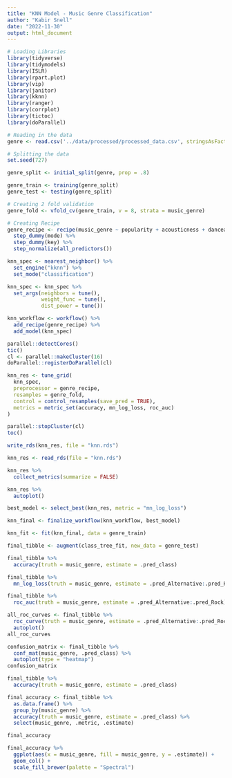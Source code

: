 ```yaml
---
title: "KNN Model - Music Genre Classification"
author: "Kabir Snell"
date: "2022-11-30"
output: html_document
---
```

```R
# Loading Libraries
library(tidyverse)
library(tidymodels)
library(ISLR)
library(rpart.plot)
library(vip)
library(janitor)
library(kknn)
library(ranger)
library(corrplot)
library(tictoc)
library(doParallel)
```

```R
# Reading in the data
genre <- read.csv('../data/processed/processed_data.csv', stringsAsFactors = TRUE)
```

```R
# Splitting the data
set.seed(727)

genre_split <- initial_split(genre, prop = .8)

genre_train <- training(genre_split)
genre_test <- testing(genre_split)
```

```R
# Creating 2 fold validation
genre_fold <- vfold_cv(genre_train, v = 8, strata = music_genre)
```

```R
# Creating Recipe
genre_recipe <- recipe(music_genre ~ popularity + acousticness + danceability + duration_ms + energy + instrumentalness + liveness + loudness + mode + speechiness + tempo + key, data = genre_train) %>%
  step_dummy(mode) %>%
  step_dummy(key) %>%
  step_normalize(all_predictors())
```

```R
knn_spec <- nearest_neighbor() %>%
  set_engine("kknn") %>%
  set_mode("classification")

knn_spec <- knn_spec %>%
  set_args(neighbors = tune(),
           weight_func = tune(),
           dist_power = tune())

knn_workflow <- workflow() %>%
  add_recipe(genre_recipe) %>%
  add_model(knn_spec)
```

```R
parallel::detectCores()
tic()
cl <- parallel::makeCluster(16)
doParallel::registerDoParallel(cl)

knn_res <- tune_grid(
  knn_spec,
  preprocessor = genre_recipe,
  resamples = genre_fold,
  control = control_resamples(save_pred = TRUE),
  metrics = metric_set(accuracy, mn_log_loss, roc_auc)
)

parallel::stopCluster(cl)
toc()

write_rds(knn_res, file = "knn.rds")
```

```R
knn_res <- read_rds(file = "knn.rds")

knn_res %>%
  collect_metrics(summarize = FALSE)
```
```R
knn_res %>%
  autoplot()
```
```R
best_model <- select_best(knn_res, metric = "mn_log_loss")

knn_final <- finalize_workflow(knn_workflow, best_model)

knn_fit <- fit(knn_final, data = genre_train)

final_tibble <- augment(class_tree_fit, new_data = genre_test)

final_tibble %>% 
  accuracy(truth = music_genre, estimate = .pred_class)

final_tibble %>% 
  mn_log_loss(truth = music_genre, estimate = .pred_Alternative:.pred_Rock)

final_tibble %>% 
  roc_auc(truth = music_genre, estimate = .pred_Alternative:.pred_Rock)
```

```R
all_roc_curves <- final_tibble %>% 
  roc_curve(truth = music_genre, estimate = .pred_Alternative:.pred_Rock) %>% 
  autoplot()
all_roc_curves
```

```r
confusion_matrix <- final_tibble %>%
  conf_mat(music_genre, .pred_class) %>% 
  autoplot(type = "heatmap")
confusion_matrix
```

```R
final_tibble %>%
  accuracy(truth = music_genre, estimate = .pred_class)
```

```R
final_accuracy <- final_tibble %>%
  as.data.frame() %>%
  group_by(music_genre) %>%
  accuracy(truth = music_genre, estimate = .pred_class) %>%
  select(music_genre, .metric, .estimate)

final_accuracy
```

```R
final_accuracy %>%
  ggplot(aes(x = music_genre, fill = music_genre, y = .estimate)) +
  geom_col() +
  scale_fill_brewer(palette = "Spectral")
```










